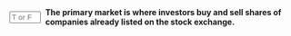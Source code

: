 ::: {.question-block}

<form onsubmit="event.preventDefault(); checkAnswerBox('q20','F')" style="display: flex; align-items: center; gap: 8px;">
<input type="text" id="q20" name="q20" maxlength="1" placeholder="T or F"
         style="width: 55px;" data-correct-answer="F" /> <label for="q20"><strong>The primary market is where investors buy and sell shares of companies already listed on the stock exchange.</strong></label>
</form>

<div id="feedback-q20" class="feedback" data-status="" style="display:none;">
The sentence is FALSE. The primary market is where newly issued securities are sold for the first time (e.g., in an IPO), while existing shares are traded in the secondary market.
</div>
:::
